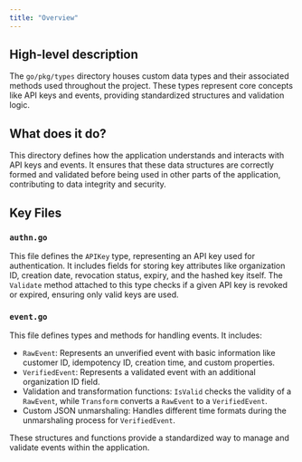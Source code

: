 ```yaml
---
title: "Overview"
---
```


## High-level description
The `go/pkg/types` directory houses custom data types and their associated methods used throughout the project. These types represent core concepts like API keys and events, providing standardized structures and validation logic.

## What does it do?
This directory defines how the application understands and interacts with API keys and events. It ensures that these data structures are correctly formed and validated before being used in other parts of the application, contributing to data integrity and security.

## Key Files
### `authn.go`
This file defines the `APIKey` type, representing an API key used for authentication. It includes fields for storing key attributes like organization ID, creation date, revocation status, expiry, and the hashed key itself. The `Validate` method attached to this type checks if a given API key is revoked or expired, ensuring only valid keys are used.

### `event.go`
This file defines types and methods for handling events. It includes:
- `RawEvent`: Represents an unverified event with basic information like customer ID, idempotency ID, creation time, and custom properties.
- `VerifiedEvent`: Represents a validated event with an additional organization ID field.
- Validation and transformation functions: `IsValid` checks the validity of a `RawEvent`, while `Transform` converts a `RawEvent` to a `VerifiedEvent`.
- Custom JSON unmarshaling: Handles different time formats during the unmarshaling process for `VerifiedEvent`.

These structures and functions provide a standardized way to manage and validate events within the application.
